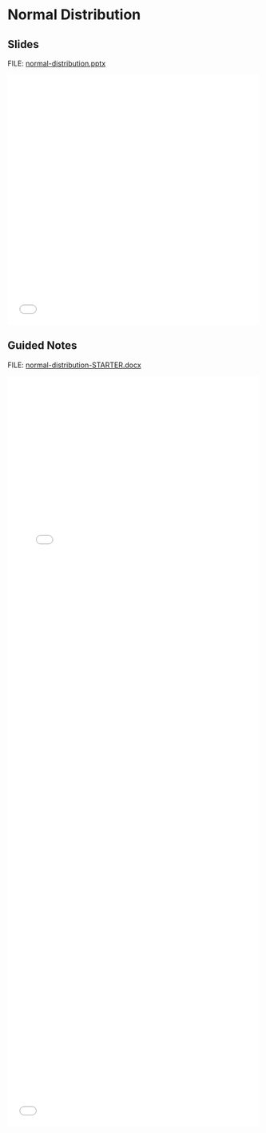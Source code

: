 # Normal Distribution {.unnumbered}

## Slides

FILE: [normal-distribution.pptx](https://github.com/coltongearhart/math125/blob/main/stats/normal-distributions.pptx)

<embed src="stats/normal-distribution.pdf" type="application/pdf" width="100%" height="500px"></embed>

## Guided Notes

FILE: [normal-distribution-STARTER.docx](https://github.com/coltongearhart/math125/blob/main/stats/normal-distribution-STARTER.docx)

<embed src="stats/normal-distribution-COMPLETED.pdf" type="application/pdf" width="100%" height="1000px"></embed>

<embed src="stats/table-normal-distribution.pdf" type="application/pdf" width="100%" height="500px"></embed>

